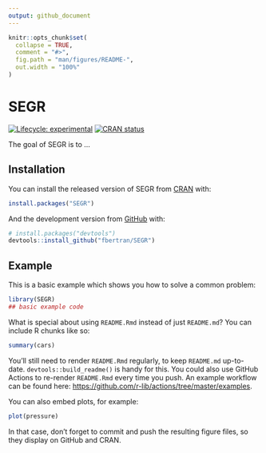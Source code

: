 ```yaml
---
output: github_document
---
```


<!-- README.md is generated from README.Rmd. Please edit that file -->

```r
knitr::opts_chunk$set(
  collapse = TRUE,
  comment = "#>",
  fig.path = "man/figures/README-",
  out.width = "100%"
)
```

# SEGR

<!-- badges: start -->
[![Lifecycle: experimental](https://img.shields.io/badge/lifecycle-experimental-orange.svg)](https://www.tidyverse.org/lifecycle/#experimental)
[![CRAN status](https://www.r-pkg.org/badges/version/SEGR)](https://CRAN.R-project.org/package=SEGR)
<!-- badges: end -->

The goal of SEGR is to ...

## Installation

You can install the released version of SEGR from [CRAN](https://CRAN.R-project.org) with:

``` r
install.packages("SEGR")
```

And the development version from [GitHub](https://github.com/) with:

``` r
# install.packages("devtools")
devtools::install_github("fbertran/SEGR")
```
## Example

This is a basic example which shows you how to solve a common problem:

```r
library(SEGR)
## basic example code
```

What is special about using `README.Rmd` instead of just `README.md`? You can include R chunks like so:

```r
summary(cars)
```

You'll still need to render `README.Rmd` regularly, to keep `README.md` up-to-date. `devtools::build_readme()` is handy for this. You could also use GitHub Actions to re-render `README.Rmd` every time you push. An example workflow can be found here: <https://github.com/r-lib/actions/tree/master/examples>.

You can also embed plots, for example:

```r
plot(pressure)
```

In that case, don't forget to commit and push the resulting figure files, so they display on GitHub and CRAN.
